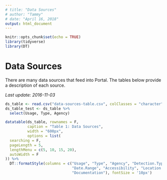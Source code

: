 ```yaml
---
# title: "Data Sources"
# author: "Tammy"
# date: "April 16, 2018"
output: html_document
---
```


```r
knitr::opts_chunk$set(echo = TRUE)
library(tidyverse)
library(DT)
```

# Data Sources

There are many data sources that feed into Portal. The tables below provide a description of each source.

_Last update: 2016-11-03_

```r
ds_table <- read.csv("data-sources-table.csv", colClasses = "character")
ds_table_test <- ds_table %>%
  select(Usage, Type, Agency)
```
```r
datatable(ds_table, rownames = F, 
          caption = "Table 1: Data Sources",
          width = "600px",
          options = list(
  searching = F,
  pageLength = 5,
  lengthMenu = c(5, 10, 15, 20),
  autoWidth = F
)) %>%
  DT::formatStyle(columns = c("Usage", "Type", "Agency", "Detection.Type", "Available.Granularity",
                              "Date.Range", "Accessibility", "Location.Availability", "Installation.Type", "Collection.Frequency",
                              "Documentation"), fontSize = '10px')
```

